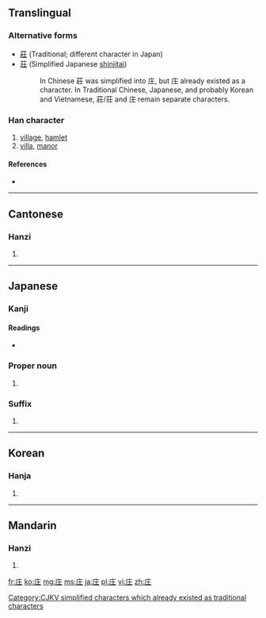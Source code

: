 ==Translingual==
===Alternative forms===
* [[莊]] (Traditional; different character in Japan)
* [[荘]] (Simplified Japanese [[shinjitai]])
*: In Chinese 莊 was simplified into 庄, but 庄 already existed as a character. In Traditional Chinese, Japanese, and probably Korean and Vietnamese, 莊/荘 and 庄 remain separate characters.

===Han character===
{{Han char|rn=53|rad=广|as=03|sn=6|four=0021<sub>4</sub>|canj=戈土 (IG)|ids=⿸[[广]][[土]]}}

# [[village]], [[hamlet]]
# [[villa]], [[manor]]

====References====
* {{Han ref|kx=0343.180|dkj=09234|dj=0653.050|hdz=20873.050|uh=5E84|ud=24196|bh=C9DC|bd=51676}}

----

==Cantonese==

===Hanzi===
{{yue-hanzi|jyut=|y=jong1|tra=莊}}

# {{defn|lang=yue|sort=广03}}

----

==Japanese==

===Kanji===
{{ja-kanji|grade=n|rs=广03}}

====Readings====
* {{ja-readings|on=[[そう]] (sō), [[しょう]] (shō), [[ほう]] (hō)|kun=[[いなか]] (inaka), [[むらざと]] (murazato)}}

===Proper noun===
{{ja-pos|k|proper|hira=しょう|rom=Shō}}

# {{given name|male|lang=ja|しょう}}

===Suffix===
{{ja-pos|k|suffix|hira=しょう|rom=-shō}}

# {{alternative form of|荘|lang=ja}}

----

==Korean==

===Hanja===
{{ko-hanja|hangeul=[[장]]|rv=jang|mr=chang}}

# {{defn|lang=ko|sort=广03}}

[[Category:CJKV simplified characters which already existed as traditional characters]]

----

==Mandarin==

===Hanzi===
{{cmn-hanzi|tra=莊|pin=[[zhuāng]] ([[zhuang1]])|wg=chuang<sup>1</sup>}}

# {{defn|lang=cmn|sort=广03}}

[[fr:庄]]
[[ko:庄]]
[[mg:庄]]
[[ms:庄]]
[[ja:庄]]
[[pl:庄]]
[[vi:庄]]
[[zh:庄]]